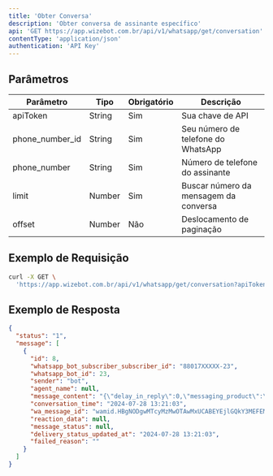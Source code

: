 ```yaml
---
title: 'Obter Conversa'
description: 'Obter conversa de assinante específico'
api: 'GET https://app.wizebot.com.br/api/v1/whatsapp/get/conversation'
contentType: 'application/json'
authentication: 'API Key'
---
```


## Parâmetros

| Parâmetro | Tipo | Obrigatório | Descrição |
|-----------|------|-------------|-----------|
| apiToken | String | Sim | Sua chave de API |
| phone_number_id | String | Sim | Seu número de telefone do WhatsApp |
| phone_number | String | Sim | Número de telefone do assinante |
| limit | Number | Sim | Buscar número da mensagem da conversa |
| offset | Number | Não | Deslocamento de paginação |

## Exemplo de Requisição

```bash
curl -X GET \
  'https://app.wizebot.com.br/api/v1/whatsapp/get/conversation?apiToken=API-KEY&phone_number_id=PHONE-NUMBER-ID&phone_number=PHONE-NUMBER&limit=10&offset=1'
```

## Exemplo de Resposta

```json
{
  "status": "1",
  "message": [
    {
      "id": 8,
      "whatsapp_bot_subscriber_subscriber_id": "88017XXXXX-23",
      "whatsapp_bot_id": 23,
      "sender": "bot",
      "agent_name": null,
      "message_content": "{\"delay_in_reply\":0,\"messaging_product\":\"whatsapp\",\"recipient_type\":\"individual\",\"to\":\"88017XXXX9003\",\"type\":\"interactive\",\"interactive\":{\"header\":{\"type\":\"text\",\"text\":\"Order gateway\"},\"body\":{\"text\":\"How would you like to purchase it?\"},\"type\":\"button\",\"action\":{\"buttons\":[{\"type\":\"reply\",\"reply\":{\"id\":\"5lvomLOuENXIe6D::gPeAiDDmVQR_jTR\",\"title\":\"Paypal pay\"}},{\"type\":\"reply\",\"reply\":{\"id\":\"YES_START_CHAT_WITH_HUMAN::CBaLoC4yTMyIljZ\",\"title\":\"COD\"}}]}}}",
      "conversation_time": "2024-07-28 13:21:03",
      "wa_message_id": "wamid.HBgNODgwMTcyMzMwOTAwMxUCABEYEjlGQkY3MEFEMEVGODhCNDkxNQA=",
      "reaction_data": null,
      "message_status": null,
      "delivery_status_updated_at": "2024-07-28 13:21:03",
      "failed_reason": ""
    }
  ]
}
